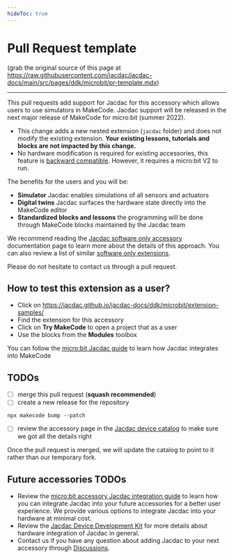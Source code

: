 ```yaml
---
hideToc: true
---
```


# Pull Request template

(grab the original source of this page at https://raw.githubusercontent.com/jacdac/jacdac-docs/main/src/pages/ddk/microbit/pr-template.mdx)

---

This pull requests add support for Jacdac for this accessory which allows users to use simulators in MakeCode. Jacdac support will be released in the next major release of MakeCode for micro:bit (summer 2022).

-   This change adds a new nested extension (`jacdac` folder)
and does not modify the existing extension. **Your existing lessons, tutorials and blocks are not impacted by this change.**
-   No hardware modification is required for existing accessories, this feature
is [backward compatible](https://jacdac.github.io/jacdac-docs/ddk/microbit/software-only-accessory/). However, it requires a micro:bit V2 to run.

The benefits for the users and you will be:

-   **Simulator** Jacdac enables simulations of all sensors and actuators
-   **Digital twins** Jacdac surfaces the hardware state directly into the MakeCode editor
-   **Standardized blocks and lessons** the programming will be done through MakeCode blocks maintained by the Jacdac team

We recommend reading the [Jacdac software only accessory](https://jacdac.github.io/jacdac-docs/ddk/microbit/software-only-accessory/) documentation page to learn more 
about the details of this approach. You can also review a list of similar [software only extensions](https://jacdac.github.io/jacdac-docs/ddk/microbit/extension-samples/).

Please do not hesitate to contact us through a pull request.

## How to test this extension as a user?

- Click on https://jacdac.github.io/jacdac-docs/ddk/microbit/extension-samples/
- Find the extension for this accessory
- Click on **Try MakeCode** to open a project that as a user
- Use the blocks from the **Modules** toolbox

You can follow the [micro:bit Jacdac guide](https://jacdac.github.io/jacdac-docs/clients/makecode/) to learn how Jacdac integrates into MakeCode

## TODOs

- [ ] merge this pull request (**squash recommended**)
- [ ] create a new release for the repository

```
npx makecode bump --patch
```

- [ ] review the accessory page in the [Jacdac device catalog](https://jacdac.github.io/jacdac-docs/devices/) to make sure we got all the details right

Once the pull request is merged, we will update the catalog to point to it rather than our temporary fork.

## Future accessories TODOs

- Review the [micro:bit accessory Jacdac integration guide](https://jacdac.github.io/jacdac-docs/ddk/microbit/) to learn how you can integrate Jacdac into your future accessories for a better user experience. We provide various options to integrate Jacdac into your hardware at minimal cost.
- Review the [Jacdac Device Development Kit](https://jacdac.github.io/jacdac-docs/ddk/) for more details about hardware integration of Jacdac in general.
- Contact us if you have any question about adding Jacdac to your next accessory through [Discussions](https://github.com/jacdac/jacdac/discussions).
